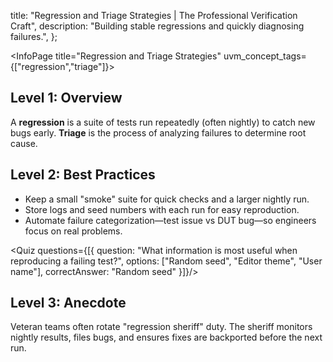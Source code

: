 
  title: "Regression and Triage Strategies | The Professional Verification Craft",
  description: "Building stable regressions and quickly diagnosing failures.",
};

<InfoPage title="Regression and Triage Strategies" uvm_concept_tags={["regression","triage"]}>

## Level 1: Overview

A **regression** is a suite of tests run repeatedly (often nightly) to catch new bugs early. **Triage** is the process of analyzing failures to determine root cause.

## Level 2: Best Practices

- Keep a small "smoke" suite for quick checks and a larger nightly run.
- Store logs and seed numbers with each run for easy reproduction.
- <Alert>Automate failure categorization—test issue vs DUT bug—so engineers focus on real problems.</Alert>

<Quiz questions={[{
  question: "What information is most useful when reproducing a failing test?",
  options: ["Random seed", "Editor theme", "User name"],
  correctAnswer: "Random seed"
}]}/>

## Level 3: Anecdote

Veteran teams often rotate "regression sheriff" duty. The sheriff monitors nightly results, files bugs, and ensures fixes are backported before the next run.

</InfoPage>
